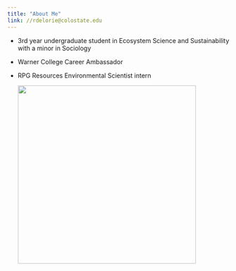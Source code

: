 ```yaml
---
title: "About Me"
link: //rdelorie@colostate.edu
---
```


-   3rd year undergraduate student in Ecosystem Science and Sustainability with a minor in Sociology

-   Warner College Career Ambassador

-   RPG Resources Environmental Scientist intern

    ![](images/IMG_9537.JPG){width="404"}
